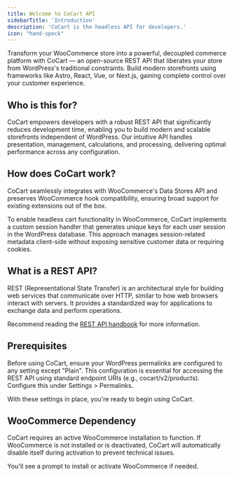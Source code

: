 ```yaml
---
title: Welcome to CoCart API
sidebarTitle: 'Introduction'
description: 'CoCart is the headless API for developers.'
icon: "hand-spock"
---
```


Transform your WooCommerce store into a powerful, decoupled commerce platform with CoCart — an open-source REST API that liberates your store from WordPress's traditional constraints. Build modern storefronts using frameworks like Astro, React, Vue, or Next.js, gaining complete control over your customer experience.

## Who is this for?

CoCart empowers developers with a robust REST API that significantly reduces development time, enabling you to build modern and scalable storefronts independent of WordPress. Our intuitive API handles presentation, management, calculations, and processing, delivering optimal performance across any configuration.

## How does CoCart work?

CoCart seamlessly integrates with WooCommerce's Data Stores API and preserves WooCommerce hook compatibility, ensuring broad support for existing extensions out of the box.

To enable headless cart functionality in WooCommerce, CoCart implements a custom session handler that generates unique keys for each user session in the WordPress database. This approach manages session-related metadata client-side without exposing sensitive customer data or requiring cookies.

## What is a REST API?

REST (Representational State Transfer) is an architectural style for building web services that communicate over HTTP, similar to how web browsers interact with servers. It provides a standardized way for applications to exchange data and perform operations.

Recommend reading the [REST API handbook](https://developer.wordpress.org/rest-api/) for more information.

## Prerequisites

Before using CoCart, ensure your WordPress permalinks are configured to any setting except "Plain". This configuration is essential for accessing the REST API using standard endpoint URIs (e.g., cocart/v2/products). Configure this under Settings > Permalinks.

<Card title="Upload Plugin" img="https://cocartapi.com/wp-content/uploads/2023/11/image-3.png">
</Card>

With these settings in place, you're ready to begin using CoCart.

## WooCommerce Dependency

CoCart requires an active WooCommerce installation to function. If WooCommerce is not installed or is deactivated, CoCart will automatically disable itself during activation to prevent technical issues.

You'll see a prompt to install or activate WooCommerce if needed.

<Card title="Upload Plugin" img="https://cocartapi.com/wp-content/uploads/2023/11/image-2.png">
</Card>
